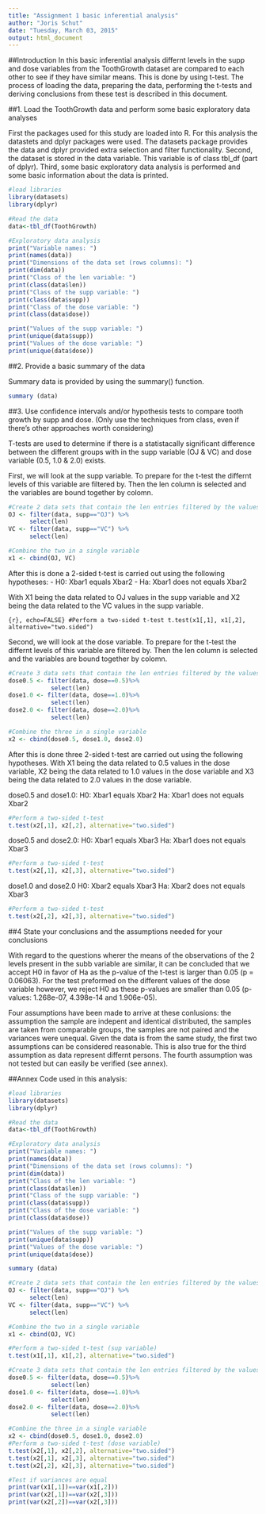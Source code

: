 ```yaml
---
title: "Assignment 1 basic inferential analysis"
author: "Joris Schut"
date: "Tuesday, March 03, 2015"
output: html_document
---
```


##Introduction
In this basic inferential analysis differnt levels in the supp and dose variables from the ToothGrowth dataset are compared to each other to see if they have similar means. This is done by using t-test. The process of loading the data, preparing the data, performing the t-tests and deriving conclusions from these test is described in this document.

##1. Load the ToothGrowth data and perform some basic exploratory data analyses

First the packages used for this study are loaded into R. For this analysis the datastets and dplyr packages were used. The datasets package provides the data and dplyr provided extra selection and filter functionality. Second, the dataset is stored in the data variable. This variable is of class tbl_df (part of dplyr). Third, some basic exploratory data analysis is performed and some basic information about the data is printed.

```r
#load libraries
library(datasets)
library(dplyr)

#Read the data
data<-tbl_df(ToothGrowth)

#Exploratory data analysis
print("Variable names: ")
print(names(data))
print("Dimensions of the data set (rows columns): ")
print(dim(data))
print("Class of the len variable: ")
print(class(data$len))
print("Class of the supp variable: ")
print(class(data$supp))
print("Class of the dose variable: ")
print(class(data$dose))

print("Values of the supp variable: ")
print(unique(data$supp))
print("Values of the dose variable: ")
print(unique(data$dose))
```

##2. Provide a basic summary of the data

Summary data is provided by using the summary() function.
```r
summary (data)
```

##3. Use confidence intervals and/or hypothesis tests to compare tooth growth by supp and dose. (Only use the techniques from class, even if there's other approaches worth considering)

T-tests are used to determine if there is a statistacally significant difference between the different groups with in the supp variable (OJ & VC) and dose variable (0.5, 1.0 & 2.0) exists.

First, we will look at the supp variable. To prepare for the t-test the differnt levels of this variable are filtered by. Then the len column is selected and the variables are bound together by colomn.
```r
#Create 2 data sets that contain the len entries filtered by the values of the sub variable
OJ <- filter(data, supp=="OJ") %>%
      select(len)
VC <- filter(data, supp=="VC") %>%
      select(len)

#Combine the two in a single variable
x1 <- cbind(OJ, VC)
```

After this is done a 2-sided t-test is carried out using the following hypotheses:
- H0: Xbar1 equals Xbar2
- Ha: Xbar1 does not equals Xbar2

With X1 being the data related to OJ values in the supp variable and X2 being the data related to the VC values in the supp variable.

```{r}, echo=FALSE}
#Perform a two-sided t-test
t.test(x1[,1], x1[,2], alternative="two.sided")
```

Second, we will look at the dose variable. To prepare for the t-test the differnt levels of this variable are filtered by. Then the len column is selected and the variables are bound together by colomn.

```r
#Create 3 data sets that contain the len entries filtered by the values of the dose variable
dose0.5 <- filter(data, dose==0.5)%>%
            select(len)
dose1.0 <- filter(data, dose==1.0)%>%
            select(len)
dose2.0 <- filter(data, dose==2.0)%>%
            select(len)

#Combine the three in a single variable
x2 <- cbind(dose0.5, dose1.0, dose2.0)
```

After this is done three 2-sided t-test are carried out using the following hypotheses.
With X1 being the data related to 0.5 values in the dose variable, X2 being the data related to 1.0 values in the dose variable and X3 being the data related to 2.0 values in the dose variable.

dose0.5 and dose1.0:
H0: Xbar1 equals Xbar2
Ha: Xbar1 does not equals Xbar2
```r
#Perform a two-sided t-test
t.test(x2[,1], x2[,2], alternative="two.sided")
```

dose0.5 and dose2.0:
H0: Xbar1 equals Xbar3
Ha: Xbar1 does not equals Xbar3
```r
#Perform a two-sided t-test
t.test(x2[,1], x2[,3], alternative="two.sided")
```

dose1.0 and dose2.0
H0: Xbar2 equals Xbar3
Ha: Xbar2 does not equals Xbar3
```r
#Perform a two-sided t-test
t.test(x2[,2], x2[,3], alternative="two.sided")
```

##4 State your conclusions and the assumptions needed for your conclusions

With regard to the questions wherer the means of the observations of the 2 levels present in the subb variable are similar, it can be concluded that we accept H0 in favor of Ha as the p-value of the t-test is larger than 0.05 (p = 0.06063). For the test preformed on the different values of the dose variable however, we reject H0 as these p-values are smaller than 0.05 (p-values: 1.268e-07, 4.398e-14 and 1.906e-05).

Four assumptions have been made to arrive at these conlusions: the assumption the sample are indepent and identical distributed, the samples are taken from comparable groups, the samples are not paired and the variances were unequal. Given the data is from the same study, the first two assumptions can be considered reasonable. This is also true for the third assumption as data represent differnt persons. The fourth assumption was not tested but can easily be verified (see annex).

\newpage

##Annex
Code used in this analysis:
```r
#load libraries
library(datasets)
library(dplyr)

#Read the data
data<-tbl_df(ToothGrowth)

#Exploratory data analysis
print("Variable names: ")
print(names(data))
print("Dimensions of the data set (rows columns): ")
print(dim(data))
print("Class of the len variable: ")
print(class(data$len))
print("Class of the supp variable: ")
print(class(data$supp))
print("Class of the dose variable: ")
print(class(data$dose))

print("Values of the supp variable: ")
print(unique(data$supp))
print("Values of the dose variable: ")
print(unique(data$dose))

summary (data)

#Create 2 data sets that contain the len entries filtered by the values of the sub variable
OJ <- filter(data, supp=="OJ") %>%
      select(len)
VC <- filter(data, supp=="VC") %>%
      select(len)

#Combine the two in a single variable
x1 <- cbind(OJ, VC)

#Perform a two-sided t-test (sup variable)
t.test(x1[,1], x1[,2], alternative="two.sided")

#Create 3 data sets that contain the len entries filtered by the values of the dose variable
dose0.5 <- filter(data, dose==0.5)%>%
            select(len)
dose1.0 <- filter(data, dose==1.0)%>%
            select(len)
dose2.0 <- filter(data, dose==2.0)%>%
            select(len)

#Combine the three in a single variable
x2 <- cbind(dose0.5, dose1.0, dose2.0)
#Perform a two-sided t-test (dose variable)
t.test(x2[,1], x2[,2], alternative="two.sided")
t.test(x2[,1], x2[,3], alternative="two.sided")
t.test(x2[,2], x2[,3], alternative="two.sided")

#Test if variances are equal
print(var(x1[,1])==var(x1[,2]))
print(var(x2[,1])==var(x2[,3]))
print(var(x2[,2])==var(x2[,3]))
```
